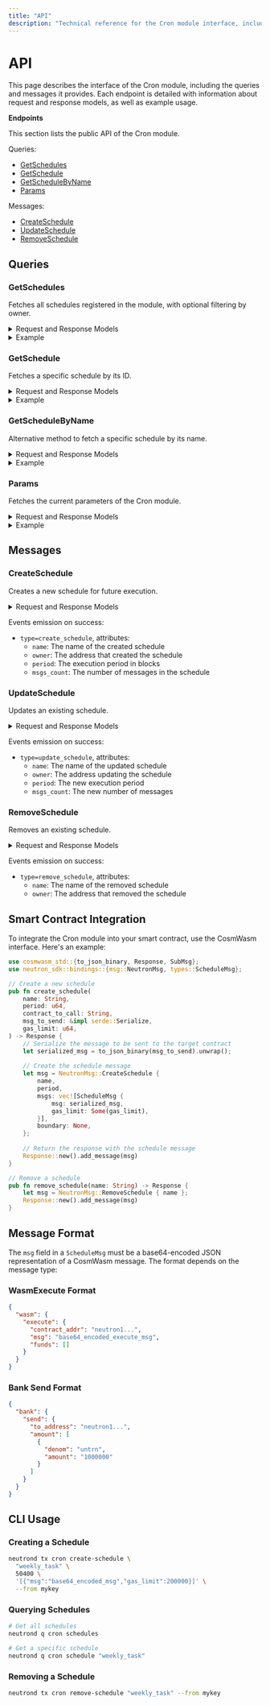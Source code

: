 ```yaml
---
title: "API"
description: "Technical reference for the Cron module interface, including queries and messages"
---
```


# API

This page describes the interface of the Cron module, including the queries and messages it provides. Each endpoint is detailed with information about request and response models, as well as example usage.

**Endpoints**

This section lists the public API of the Cron module.

Queries:
- [GetSchedules](#getschedules)
- [GetSchedule](#getschedule)
- [GetScheduleByName](#getschedulebyname)
- [Params](#params)

Messages:
- [CreateSchedule](#createschedule)
- [UpdateSchedule](#updateschedule)
- [RemoveSchedule](#removeschedule)

## Queries

### GetSchedules

Fetches all schedules registered in the module, with optional filtering by owner.

<details>
  <summary>Request and Response Models</summary>

```protobuf
// Request
message QueryGetSchedulesRequest {
  string name = 1;
  string owner = 2;
  cosmos.base.query.v1beta1.PageRequest pagination = 3;
}

// Response
message QueryGetSchedulesResponse {
  repeated Schedule schedules = 1;
  cosmos.base.query.v1beta1.PageResponse pagination = 2;
}

message Schedule {
  string name = 1;
  string owner = 2;
  uint64 period = 3;
  repeated ScheduleMsg msgs = 4;
  optional uint64 boundary = 5;
  optional uint64 last_execute_height = 6;
}

message ScheduleMsg {
  string msg = 1;
  optional uint64 gas_limit = 2;
}
```
</details>

<details>
  <summary>Example</summary>

```shell
# Example querying all schedules
curl -X 'GET' \
  'https://rest.neutron.org/neutron/cron/schedules' \
  -H 'accept: application/json'
```

```json
{
  "schedules": [
    {
      "name": "daily_reward_distribution",
      "owner": "neutron14hj2tavq8fpesdwxxcu44rty3hh90vhujrvcmstl4zr3txmfvw9s5c2epq",
      "period": 7200,
      "msgs": [
        {
          "msg": "eyJleGVjdXRlX2NvbnRyYWN0Ijp7ImNvbnRyYWN0X2FkZHIiOiJuZXV0cm9uMTZjNHVtbnAzN3BnODl2bDI0YTJtMWdwNnFwcW5ld3d0OHB6d2h4M3FkdnU3aDd5c3l3N2RhcnVxbWVtMHdkZyIsIm1zZyI6ImV5SnNiMkZrY21WM1lYSmtjeUk2ZXlKMllXeHBaR0YwYjNJaU9pSmphR0Z1Ym1Wc0xUVXlJaXdpY21WemEybHBZblYwWlNJNlptRnNjMlY5ZlE9PSIsImZ1bmRzIjpbXX19",
          "gas_limit": 200000
        }
      ],
      "boundary": null,
      "last_execute_height": 8764230
    },
    {
      "name": "weekly_parameter_update",
      "owner": "neutron14hj2tavq8fpesdwxxcu44rty3hh90vhujrvcmstl4zr3txmfvw9s5c2epq",
      "period": 50400,
      "msgs": [
        {
          "msg": "eyJleGVjdXRlX2NvbnRyYWN0Ijp7ImNvbnRyYWN0X2FkZHIiOiJuZXV0cm9uMTZjNHVtbnAzN3BnODl2bDI0YTJtMWdwNnFwcW5ld3d0OHB6d2h4M3FkdnU3aDd5c3l3N2RhcnVxbWVtMHdkZyIsIm1zZyI6ImV5SndjbTl3YjNObElIdlpaSndaWEp3bVdWMFpYSWlPbnNpY0dGeVlXMWxkR1Z5Y3lJNmV5SndjbTl3YjNObFgzWmhiSFZsSWpvaUxqSXdJbjE5ZlE9PSIsImZ1bmRzIjpbXX19",
          "gas_limit": 150000
        }
      ],
      "boundary": 8800000,
      "last_execute_height": 8749830
    }
  ],
  "pagination": {
    "next_key": null,
    "total": "2"
  }
}
```
</details>

### GetSchedule

Fetches a specific schedule by its ID.

<details>
  <summary>Request and Response Models</summary>

```protobuf
// Request
message QueryGetScheduleRequest {
  string name = 1;
}

// Response
message QueryGetScheduleResponse {
  Schedule schedule = 1;
}
```
</details>

<details>
  <summary>Example</summary>

```shell
# Example querying a specific schedule
curl -X 'GET' \
  'https://rest.neutron.org/neutron/cron/schedule/daily_reward_distribution' \
  -H 'accept: application/json'
```

```json
{
  "schedule": {
    "name": "daily_reward_distribution",
    "owner": "neutron14hj2tavq8fpesdwxxcu44rty3hh90vhujrvcmstl4zr3txmfvw9s5c2epq",
    "period": 7200,
    "msgs": [
      {
        "msg": "eyJleGVjdXRlX2NvbnRyYWN0Ijp7ImNvbnRyYWN0X2FkZHIiOiJuZXV0cm9uMTZjNHVtbnAzN3BnODl2bDI0YTJtMWdwNnFwcW5ld3d0OHB6d2h4M3FkdnU3aDd5c3l3N2RhcnVxbWVtMHdkZyIsIm1zZyI6ImV5SnNiMkZrY21WM1lYSmtjeUk2ZXlKMllXeHBaR0YwYjNJaU9pSmphR0Z1Ym1Wc0xUVXlJaXdpY21WemEybHBZblYwWlNJNlptRnNjMlY5ZlE9PSIsImZ1bmRzIjpbXX19",
        "gas_limit": 200000
      }
    ],
    "boundary": null,
    "last_execute_height": 8764230
  }
}
```
</details>

### GetScheduleByName

Alternative method to fetch a specific schedule by its name.

<details>
  <summary>Request and Response Models</summary>

```protobuf
// Request
message QueryGetScheduleByNameRequest {
  string name = 1;
}

// Response
message QueryGetScheduleByNameResponse {
  Schedule schedule = 1;
}
```
</details>

<details>
  <summary>Example</summary>

```shell
# Example querying a specific schedule by name
curl -X 'GET' \
  'https://rest.neutron.org/neutron/cron/schedule_by_name/daily_reward_distribution' \
  -H 'accept: application/json'
```

```json
{
  "schedule": {
    "name": "daily_reward_distribution",
    "owner": "neutron14hj2tavq8fpesdwxxcu44rty3hh90vhujrvcmstl4zr3txmfvw9s5c2epq",
    "period": 7200,
    "msgs": [
      {
        "msg": "eyJleGVjdXRlX2NvbnRyYWN0Ijp7ImNvbnRyYWN0X2FkZHIiOiJuZXV0cm9uMTZjNHVtbnAzN3BnODl2bDI0YTJtMWdwNnFwcW5ld3d0OHB6d2h4M3FkdnU3aDd5c3l3N2RhcnVxbWVtMHdkZyIsIm1zZyI6ImV5SnNiMkZrY21WM1lYSmtjeUk2ZXlKMllXeHBaR0YwYjNJaU9pSmphR0Z1Ym1Wc0xUVXlJaXdpY21WemEybHBZblYwWlNJNlptRnNjMlY5ZlE9PSIsImZ1bmRzIjpbXX19",
        "gas_limit": 200000
      }
    ],
    "boundary": null,
    "last_execute_height": 8764230
  }
}
```
</details>

### Params

Fetches the current parameters of the Cron module.

<details>
  <summary>Request and Response Models</summary>

```protobuf
// Request
message QueryParamsRequest {}

// Response
message QueryParamsResponse {
  Params params = 1;
}

message Params {
  uint64 max_gas_per_block = 1;
  uint64 max_msg_size = 2;
  uint64 max_msgs_per_schedule = 3;
  uint64 max_name_length = 4;
  uint64 min_period = 5;
}
```
</details>

<details>
  <summary>Example</summary>

```shell
# Example querying module parameters
curl -X 'GET' \
  'https://rest.neutron.org/neutron/cron/params' \
  -H 'accept: application/json'
```

```json
{
  "params": {
    "max_gas_per_block": 6000000,
    "max_msg_size": 10240,
    "max_msgs_per_schedule": 10,
    "max_name_length": 64,
    "min_period": 5
  }
}
```
</details>

## Messages

### CreateSchedule

Creates a new schedule for future execution.

<details>
  <summary>Request and Response Models</summary>

```protobuf
// Request
message MsgCreateSchedule {
  string name = 1;
  uint64 period = 2;
  repeated ScheduleMsg msgs = 3;
  optional uint64 boundary = 4;
  string sender = 5;
}

// Response
message MsgCreateScheduleResponse {}
```
</details>

Events emission on success:
- `type=create_schedule`, attributes:
    - `name`: The name of the created schedule
    - `owner`: The address that created the schedule
    - `period`: The execution period in blocks
    - `msgs_count`: The number of messages in the schedule

### UpdateSchedule

Updates an existing schedule.

<details>
  <summary>Request and Response Models</summary>

```protobuf
// Request
message MsgUpdateSchedule {
  string name = 1;
  uint64 period = 2;
  repeated ScheduleMsg msgs = 3;
  optional uint64 boundary = 4;
  string sender = 5;
}

// Response
message MsgUpdateScheduleResponse {}
```
</details>

Events emission on success:
- `type=update_schedule`, attributes:
    - `name`: The name of the updated schedule
    - `owner`: The address updating the schedule
    - `period`: The new execution period
    - `msgs_count`: The new number of messages

### RemoveSchedule

Removes an existing schedule.

<details>
  <summary>Request and Response Models</summary>

```protobuf
// Request
message MsgRemoveSchedule {
  string name = 1;
  string sender = 2;
}

// Response
message MsgRemoveScheduleResponse {}
```
</details>

Events emission on success:
- `type=remove_schedule`, attributes:
    - `name`: The name of the removed schedule
    - `owner`: The address that removed the schedule

## Smart Contract Integration

To integrate the Cron module into your smart contract, use the CosmWasm interface. Here's an example:

```rust
use cosmwasm_std::{to_json_binary, Response, SubMsg};
use neutron_sdk::bindings::{msg::NeutronMsg, types::ScheduleMsg};

// Create a new schedule
pub fn create_schedule(
    name: String,
    period: u64,
    contract_to_call: String,
    msg_to_send: &impl serde::Serialize,
    gas_limit: u64,
) -> Response {
    // Serialize the message to be sent to the target contract
    let serialized_msg = to_json_binary(msg_to_send).unwrap();
    
    // Create the schedule message
    let msg = NeutronMsg::CreateSchedule {
        name,
        period,
        msgs: vec![ScheduleMsg {
            msg: serialized_msg,
            gas_limit: Some(gas_limit),
        }],
        boundary: None,
    };
    
    // Return the response with the schedule message
    Response::new().add_message(msg)
}

// Remove a schedule
pub fn remove_schedule(name: String) -> Response {
    let msg = NeutronMsg::RemoveSchedule { name };
    Response::new().add_message(msg)
}
```

## Message Format

The `msg` field in a `ScheduleMsg` must be a base64-encoded JSON representation of a CosmWasm message. The format depends on the message type:

### WasmExecute Format

```json
{
  "wasm": {
    "execute": {
      "contract_addr": "neutron1...",
      "msg": "base64_encoded_execute_msg",
      "funds": []
    }
  }
}
```

### Bank Send Format

```json
{
  "bank": {
    "send": {
      "to_address": "neutron1...",
      "amount": [
        {
          "denom": "untrn",
          "amount": "1000000"
        }
      ]
    }
  }
}
```

## CLI Usage

### Creating a Schedule

```bash
neutrond tx cron create-schedule \
  "weekly_task" \
  50400 \
  '[{"msg":"base64_encoded_msg","gas_limit":200000}]' \
  --from mykey
```

### Querying Schedules

```bash
# Get all schedules
neutrond q cron schedules

# Get a specific schedule
neutrond q cron schedule "weekly_task"
```

### Removing a Schedule

```bash
neutrond tx cron remove-schedule "weekly_task" --from mykey
``` 